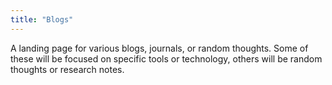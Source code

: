 ```yaml
---
title: "Blogs"
---
```


A landing page for various blogs, journals, or random thoughts. Some of these will be focused on specific tools or technology, others will be random thoughts or research notes.